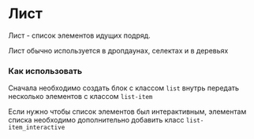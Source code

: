 
<Meta of={ListStories} />

# Лист

Лист - список элементов идущих подряд.

Лист обычно используется в дропдаунах, селектах и в деревьях

### Как использовать

Сначала необходимо создать блок с классом `list` внутрь передать несколько элементов с классом `list-item`

Если нужно чтобы список элементов был интерактивным, элементам списка необходимо дополнительно добавить класс `list-item_interactive`
